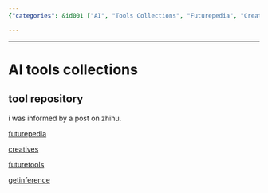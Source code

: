 ```yaml
---
{"categories": &id001 ["AI", "Tools Collections", "Futurepedia", "Creatives", "Futuretools", "Zhihu", "Getinference"], "category": "AI tools collections", "date": "2022-12-30 19:55:25", "description": "This article highlights various AI tools collections, including Futurepedia, Creatives, and Futuretools. It also refers to a Zhihu post and Getinference.", "tags": *id001, "title": "AI tools collections"}

---
```


------

# AI tools collections

## tool repository

i was informed by a post on zhihu.

[futurepedia](https://www.futurepedia.io/)

[creatives](https://www.creaitives.com/tools)

[futuretools](https://www.futuretools.io/)

[getinference](https://airadar.getinference.com/)

